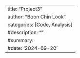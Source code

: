 ---
title: "Project3"
author: "Boon Chin Look"
categories: [Code, Analysis]
#description: ""
#summary:
#date: '2024-09-20'
---